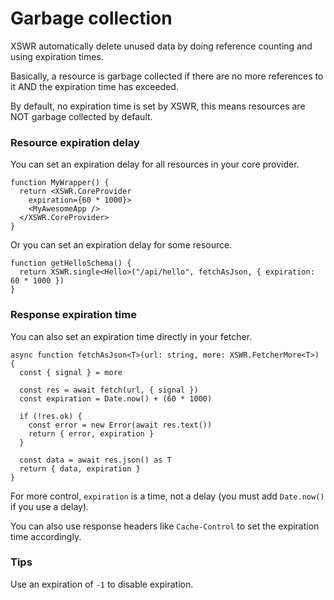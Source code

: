 # Garbage collection

XSWR automatically delete unused data by doing reference counting and using expiration times.

Basically, a resource is garbage collected if there are no more references to it AND the expiration time has exceeded.

By default, no expiration time is set by XSWR, this means resources are NOT garbage collected by default.

### Resource expiration delay

You can set an expiration delay for all resources in your core provider.

```tsx
function MyWrapper() {
  return <XSWR.CoreProvider
    expiration={60 * 1000}>
    <MyAwesomeApp />
  </XSWR.CoreProvider>
}
```

Or you can set an expiration delay for some resource.

```tsx
function getHelloSchema() {
  return XSWR.single<Hello>("/api/hello", fetchAsJson, { expiration: 60 * 1000 })
}
```

### Response expiration time

You can also set an expiration time directly in your fetcher.

```tsx
async function fetchAsJson<T>(url: string, more: XSWR.FetcherMore<T>) {
  const { signal } = more

  const res = await fetch(url, { signal })
  const expiration = Date.now() + (60 * 1000)

  if (!res.ok) {
    const error = new Error(await res.text())
    return { error, expiration }
  }

  const data = await res.json() as T
  return { data, expiration }
}
```

For more control, `expiration` is a time, not a delay (you must add `Date.now()` if you use a delay).

You can also use response headers like `Cache-Control` to set the expiration time accordingly.

### Tips

Use an expiration of `-1` to disable expiration.